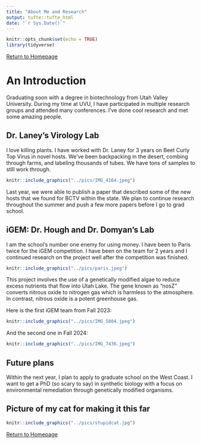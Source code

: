 ```yaml
---
title: "About Me and Research"
output: tufte::tufte_html
date: "`r Sys.Date()`"
---
```


```r
knitr::opts_chunk$set(echo = TRUE)
library(tidyverse)
```

[Return to Homepage](../index.html) 

# An Introduction #

Graduating soon with a degree in biotechnology from Utah Valley University. During my time at UVU, I have participated in multiple research groups and attended many conferences. I've done cool research and met some amazing people.

## Dr. Laney's Virology Lab ##

I love killing plants. I have worked with Dr. Laney for 3 years on Beet Curly Top Virus in novel hosts. We've been backpacking in the desert, combing through farms, and labeling thousands of tubes. We have tons of samples to still work through. 

```r
knitr::include_graphics("../pics/IMG_4164.jpeg")
```
Last year, we were able to publish a paper that described some of the new hosts that we found for BCTV within the state. We plan to continue research throughout the summer and push a few more papers before I go to grad school.


## iGEM: Dr. Hough and Dr. Domyan's Lab ##

I am the school's number one enemy for using money. I have been to Paris twice for the iGEM competition. I have been on the team for 2 years and I continued research on the project well after the competition was finished. 


```r
knitr::include_graphics("../pics/paris.jpeg")
```


This project involves the use of a genetically modified algae to reduce excess nutrients that flow into Utah Lake. The gene known as "nosZ" converts nitrous oxide to nitrogen gas which is harmless to the atmosphere. In contrast, nitrous oxide is a potent greenhouse gas.

Here is the first iGEM team from Fall 2023:

```r
knitr::include_graphics("../pics/IMG_5804.jpeg")
```

And the second one in Fall 2024:


```r
knitr::include_graphics("../pics/IMG_7436.jpeg")
```


## Future plans ##

Within the next year, I plan to apply to graduate school on the West Coast. I want to get a PhD (so scary to say) in synthetic biology with a focus on environmental remediation through genetically modified organisms. 

## Picture of my cat for making it this far ##

```r
knitr::include_graphics("../pics/stupidcat.jpg")
```




[Return to Homepage](../index.html) 








